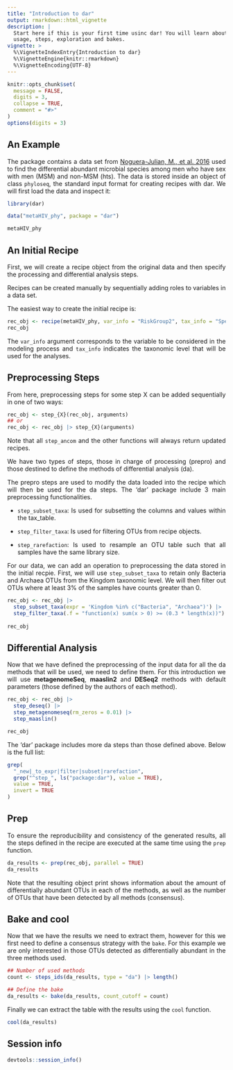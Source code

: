 ```yaml
---
title: "Introduction to dar"
output: rmarkdown::html_vignette
description: |
  Start here if this is your first time usinc dar! You will learn about basic 
  usage, steps, exploration and bakes.  
vignette: >
  %\VignetteIndexEntry{Introduction to dar}
  %\VignetteEngine{knitr::rmarkdown}
  %\VignetteEncoding{UTF-8}
---
```


<style>
body {
text-align: justify}
</style>

```r
knitr::opts_chunk$set(
  message = FALSE,
  digits = 3,
  collapse = TRUE,
  comment = "#>"
)
options(digits = 3)
```

## An Example 

The package contains a data set from 
[Noguera-Julian, M., et al. 2016](https://doi.org/10.1016/j.ebiom.2016.01.032) 
used to find the differential abundant microbial species among men who have sex 
with men (MSM) and non-MSM (hts). The data is stored inside an object of class 
`phyloseq`, the standard input format for creating recipes with dar. We will 
first load the data and inspect it:

```r
library(dar)

data("metaHIV_phy", package = "dar")

metaHIV_phy
```

## An Initial Recipe

First, we will create a recipe object from the original data and then specify 
the processing and differential analysis steps.

Recipes can be created manually by sequentially adding roles to variables in a 
data set.

The easiest way to create the initial recipe is:

```r
rec_obj <- recipe(metaHIV_phy, var_info = "RiskGroup2", tax_info = "Species") 
rec_obj
```

The `var_info` argument corresponds to the variable to be considered in the 
modeling process and `tax_info` indicates the taxonomic level that will be used 
for the analyses.

## Preprocessing Steps

From here, preprocessing steps for some step X can be added sequentially in one 
of two ways:

```r
rec_obj <- step_{X}(rec_obj, arguments)   
## or
rec_obj <- rec_obj |> step_{X}(arguments)
```

Note that all `step_ancom` and the other functions will always return updated 
recipes. 

We have two types of steps, those in charge of processing (prepro) and those 
destined to define the methods of differential analysis (da). 

The prepro steps are used to modify the data loaded into the recipe which will 
then be used for the da steps. The 'dar' package include 3 main preprocessing 
functionalities.

- `step_subset_taxa`: Is used for subsetting the columns and values within the 
tax_table.

- `step_filter_taxa`: Is used for filtering OTUs from recipe objects. 

- `step_rarefaction`: Is used to resample an OTU table such that all samples 
have the same library size.

For our data, we can add an operation to preprocessing the data stored in the 
initial recpie. First, we will use `step_subset_taxa` to retain only Bacteria 
and Archaea OTUs from the Kingdom taxonomic level. We will then filter out OTUs
where at least 3% of the samples have counts greater than 0. 

```r
rec_obj <- rec_obj |>
  step_subset_taxa(expr = 'Kingdom %in% c("Bacteria", "Archaea")') |>
  step_filter_taxa(.f = "function(x) sum(x > 0) >= (0.3 * length(x))")
  
rec_obj
```

## Differential Analysis

Now that we have defined the preprocessing of the input data for all the da 
methods that will be used, we need to define them. For this introduction we 
will use __metagenomeSeq__, __maaslin2__ and __DESeq2__ methods with default 
parameters (those defined by the authors of each method).

```r
rec_obj <- rec_obj |>
  step_deseq() |>
  step_metagenomeseq(rm_zeros = 0.01) |>
  step_maaslin()

rec_obj
```

The 'dar' package includes more da steps than those defined above. Below is the 
full list:

```r
grep(
  "_new|_to_expr|filter|subset|rarefaction",
  grep("^step_", ls("package:dar"), value = TRUE),
  value = TRUE,
  invert = TRUE
)
```

## Prep 

To ensure the reproducibility and consistency of the generated results, all the 
steps defined in the recipe are executed at the same time using the `prep` 
function.

```r
da_results <- prep(rec_obj, parallel = TRUE)
da_results
```

Note that the resulting object print shows information about the amount of 
differentially abundant OTUs in each of the methods, as well as the number of 
OTUs that have been detected by all methods (consensus).

## Bake and cool 

Now that we have the results we need to extract them, however for this we first 
need to define a consensus strategy with the `bake`. For this example we are 
only interested in those OTUs detected as differentially abundant in the three 
methods used.

```r
## Number of used methods
count <- steps_ids(da_results, type = "da") |> length()

## Define the bake 
da_results <- bake(da_results, count_cutoff = count)
```

Finally we can extract the table with the results using the `cool` function.

```r
cool(da_results)
```

## Session info

```r
devtools::session_info()
```

